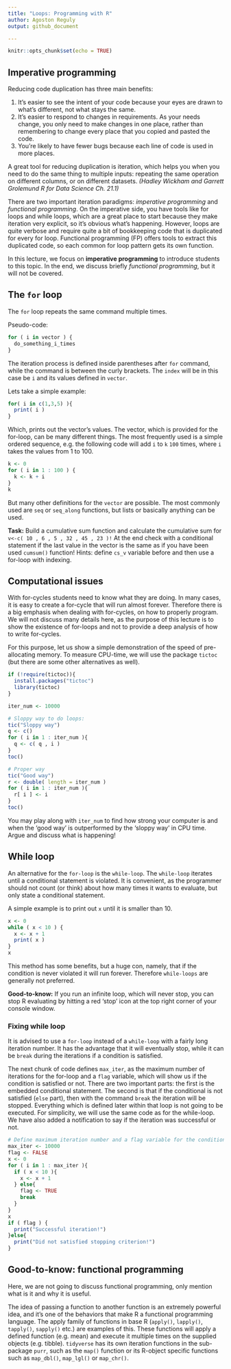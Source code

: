 ```yaml
---
title: "Loops: Programming with R"
author: Agoston Reguly
output: github_document

---
```


```r
knitr::opts_chunk$set(echo = TRUE)
```

## Imperative programming

Reducing code duplication has three main benefits:

1. It’s easier to see the intent of your code because your eyes are drawn to what’s different, not what stays the same.
2. It’s easier to respond to changes in requirements. As your needs change, you only need to make changes in one place, rather than remembering to change every place that you copied and pasted the code.
3. You’re likely to have fewer bugs because each line of code is used in more places.

A great tool for reducing duplication is iteration, which helps you when you need to do the same thing to multiple inputs: repeating the same operation on different columns, or on different datasets. *(Hadley Wickham and Garrett Grolemund R for Data Science Ch. 21.1)*

There are two important iteration paradigms: *imperative programming* and *functional programming*. On the imperative side, you have tools like for loops and while loops, which are a great place to start because they make iteration very explicit, so it’s obvious what’s happening. However, loops are quite verbose and require quite a bit of bookkeeping code that is duplicated for every for loop. Functional programming (FP) offers tools to extract this duplicated code, so each common for loop pattern gets its own function.

In this lecture, we focus on **imperative programming** to introduce students to this topic. In the end, we discuss briefly *functional programming*, but it will not be covered.


## The `for` loop

The `for` loop repeats the same command multiple times.

Pseudo-code:

```r
for ( i in vector ) {
  do_something_i_times
}
```

The iteration process is defined inside parentheses after `for` command, while the command is between the curly brackets. The `index` will be in this case be `i` and its values defined in `vector`.

Lets take a simple example:
```r
for( i in c(1,3,5) ){
  print( i )
}
```

Which, prints out the vector's values. The vector, which is provided for the for-loop, can be many different things. The most frequently used is a simple ordered sequence, e.g. the following code will add `i` to `k` `100` times, where `i` takes the values from 1 to 100.

```r
k <- 0
for ( i in 1 : 100 ) {
  k <- k + i
}
k
```

But many other definitions for the `vector` are possible. The most commonly used are `seq` or `seq_along` functions, but lists or basically anything can be used.

**Task:** Build a cumulative sum function and calculate the cumulative sum for `v<-c( 10 , 6 , 5 , 32 , 45 , 23 )!` At the end check with a conditional statement if the last value in the vector is the same as if you have been used `cumsum()` function! Hints: define `cs_v` variable before and then use a for-loop with indexing.

## Computational issues

With for-cycles students need to know what they are doing. In many cases, it is easy to create a for-cycle that will run almost forever. Therefore there is a big emphasis when dealing with for-cycles, on how to properly program. We will not discuss many details here, as the purpose of this lecture is to show the existence of for-loops and not to provide a deep analysis of how to write for-cycles. 

For this purpose, let us show a simple demonstration of the speed of pre-allocating memory. To measure CPU-time, we will use the package `tictoc` (but there are some other alternatives as well). 

```r
if (!require(tictoc)){
  install.packages("tictoc")
  library(tictoc)
}

iter_num <- 10000

# Sloppy way to do loops:
tic("Sloppy way")
q <- c()
for ( i in 1 : iter_num ){
  q <- c( q , i )
}
toc()

# Proper way
tic("Good way")
r <- double( length = iter_num )
for ( i in 1 : iter_num ){
  r[ i ] <- i
}
toc()

```
You may play along with `iter_num` to find how strong your computer is and when the 'good way' is outperformed by the 'sloppy way' in CPU time. Argue and discuss what is happening!

## While loop

An alternative for the `for-loop` is the `while-loop`. The `while-loop` iterates until a conditional statement is violated. It is convenient, as the programmer should not count (or think) about how many times it wants to evaluate, but only state a conditional statement. 

A simple example is to print out `x` until it is smaller than 10.

```r

x <- 0
while ( x < 10 ) {
  x <- x + 1
  print( x )
}
x
```

This method has some benefits, but a huge con, namely, that if the condition is never violated it will run forever. Therefore `while-loops` are generally not preferred.

**Good-to-know:** If you run an infinite loop, which will never stop, you can stop R evaluating by hitting a red 'stop' icon at the top right corner of your console window.

### Fixing while loop

It is advised to use a `for-loop` instead of a `while-loop` with a fairly long iteration number. It has the advantage that it will eventually stop, while it can be `break` during the iterations if a condition is satisfied.

The next chunk of code defines `max_iter`, as the maximum number of iterations for the for-loop and a `flag` variable, which will show us if the condition is satisfied or not. There are two important parts: the first is the embedded conditional statement. The second is that if the conditional is not satisfied (`else` part), then with the command `break` the iteration will be stopped. Everything which is defined later within that loop is not going to be executed. 
For simplicity, we will use the same code as for the while-loop. We have also added a notification to say if the iteration was successful or not.

```r

# Define maximum iteration number and a flag variable for the condition
max_iter <- 10000
flag <- FALSE
x <- 0
for ( i in 1 : max_iter ){
  if ( x < 10 ){
    x <- x + 1 
  } else{
    flag <- TRUE
    break
  }
}
x
if ( flag ) {
  print("Successful iteration!")
}else{
  print("Did not satisfied stopping criterion!")
}

```

## Good-to-know: functional programming

Here, we are not going to discuss functional programming, only mention what is it and why it is useful.

The idea of passing a function to another function is an extremely powerful idea, and it’s one of the behaviors that make R a functional programming language. The apply family of functions in base R (`apply()`, `lapply()`, `tapply()`, `sapply()` etc.) are examples of this. These functions will apply a defined function (e.g. mean) and execute it multiple times on the supplied objects (e.g. tibble). `tidyverse` has its own iteration functions in the sub-package `purr`, such as the `map()` function or its R-object specific functions such as `map_dbl()`, `map_lgl()` or `map_chr()`.

